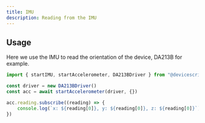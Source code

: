 ---
title: IMU
description: Reading from the IMU
---

## Usage

Here we use the IMU to read the orientation of the device, DA213B for example.


```ts
import { startIMU, startAccelerometer, DA213BDriver } from "@devicescript/drivers"

const driver = new DA213BDriver()
const acc = await startAccelerometer(driver, {})

acc.reading.subscribe((reading) => {
    console.log(`x: ${reading[0]}, y: ${reading[0]}, z: ${reading[0]}`)
})

```


